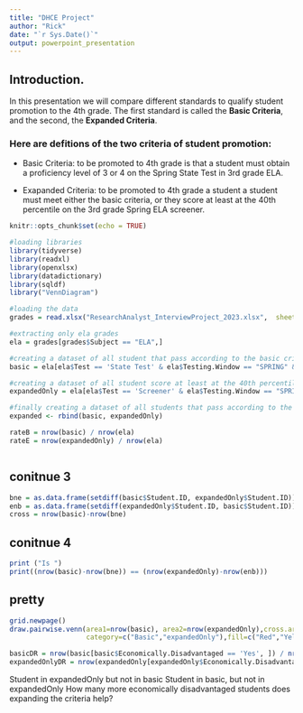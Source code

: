 ```yaml
---
title: "DHCE Project"
author: "Rick"
date: "`r Sys.Date()`"
output: powerpoint_presentation
---
```


## Introduction. 

In this presentation we will compare different standards to qualify student promotion to the 4th grade. The first standard is called the **Basic Criteria**, and the second, the **Expanded Criteria**.

### Here are defitions of the two criteria of student promotion:

* Basic Criteria: to be promoted to 4th grade is that a student must obtain a proficiency level of 3 or 4 on the Spring State Test in 3rd grade ELA.

* Exapanded Criteria: to be promoted to 4th grade a student a student must meet either the basic criteria, or they score at least at the 40th percentile on the 3rd grade Spring ELA screener.

```r
knitr::opts_chunk$set(echo = TRUE)

#loading libraries
library(tidyverse)
library(readxl)
library(openxlsx)
library(datadictionary)
library(sqldf)
library("VennDiagram")

#loading the data
grades = read.xlsx("ResearchAnalyst_InterviewProject_2023.xlsx",  sheet = 'Data')

#extracting only ela grades 
ela = grades[grades$Subject == "ELA",]
```

```r
#creating a dataset of all student that pass according to the basic criteria. 
basic = ela[ela$Test == 'State Test' & ela$Testing.Window == "SPRING" & ela$Proficiency.Level > 2, ]

#creating a dataset of all student score at least at the 40th percentile on the 3rd grade Spring ELA screener. 
expandedOnly = ela[ela$Test == 'Screener' & ela$Testing.Window == "SPRING" & ela$Percentile > 39, ]

#finally creating a dataset of all students that pass according to the expanded criteria
expanded <- rbind(basic, expandedOnly)
```

```r
rateB = nrow(basic) / nrow(ela)
rateE = nrow(expandedOnly) / nrow(ela)
```

```r
```

## conitnue 3

```r

bne = as.data.frame(setdiff(basic$Student.ID, expandedOnly$Student.ID))
enb = as.data.frame(setdiff(expandedOnly$Student.ID, basic$Student.ID))
cross = nrow(basic)-nrow(bne)
```

## conitnue 4

```r
print ("Is ")
print((nrow(basic)-nrow(bne)) == (nrow(expandedOnly)-nrow(enb)))

```
## pretty

```r
grid.newpage()
draw.pairwise.venn(area1=nrow(basic), area2=nrow(expandedOnly),cross.area=cross,
                   category=c("Basic","expandedOnly"),fill=c("Red","Yellow"))
```


```r
basicDR = nrow(basic[basic$Economically.Disadvantaged == 'Yes', ]) / nrow(basic)
expandedOnlyDR = nrow(expandedOnly[expandedOnly$Economically.Disadvantaged == 'Yes', ]) / nrow(expandedOnly)
```


Student in expandedOnly but not in basic
Student in basic, but not in expandedOnly
How many more economically disadvantaged students does expanding the criteria help? 
